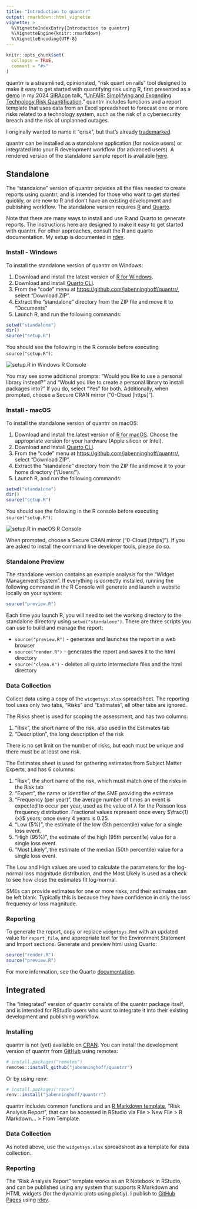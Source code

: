 ```yaml
---
title: "Introduction to quantrr"
output: rmarkdown::html_vignette
vignette: >
  %\VignetteIndexEntry{Introduction to quantrr}
  %\VignetteEngine{knitr::rmarkdown}
  %\VignetteEncoding{UTF-8}
---
```


```r
knitr::opts_chunk$set(
  collapse = TRUE,
  comment = "#>"
)
```

quantrr is a streamlined, opinionated, "risk quant on rails" tool designed to make it easy to get started with quantifying risk using R, first presented as a [demo](https://jabenninghoff.github.io/security/analysis/rq-demo.html) in my 2024 [SIRAcon](https://societyinforisk.org) talk, "[UnFAIR: Simplifying and Expanding Technology Risk Quantification](https://www.information-safety.org/2024/08/29/siracon-2024/)." quantrr includes functions and a report template that uses data from an Excel spreadsheet to forecast one or more risks related to a technology system, such as the risk of a cybersecurity breach and the risk of unplanned outages.

I originally wanted to name it "qrisk", but that's already [trademarked](https://qrisk.org).

quantrr can be installed as a standalone application (for novice users) or integrated into your R
development workflow (for advanced users). A rendered version of the standalone sample report is
available [here](../sample/).

## Standalone

The "standalone" version of quantrr provides all the files needed to create reports using quantrr,
and is intended for those who want to get started quickly, or are new to R and don't have an
existing development and publishing workflow. The standalone version requires
[R](https://www.r-project.org) and [Quarto](https://quarto.org).

Note that there are many ways to install and use R and Quarto to generate reports. The instructions
here are designed to make it easy to get started with quantrr. For other approaches, consult the R
and quarto documentation. My setup is documented in
[rdev](https://jabenninghoff.github.io/rdev/articles/rdev.html).

### Install - Windows

To install the standalone version of quantrr on Windows:

1. Download and install the latest version of
   [R for Windows](https://cloud.r-project.org/bin/windows/base/release.html).
1. Download and install [Quarto CLI](https://quarto.org/docs/get-started/).
1. From the "code" menu at <https://github.com/jabenninghoff/quantrr/>, select "Download ZIP".
1. Extract the "standalone" directory from the ZIP file and move it to "Documents"
1. Launch R, and run the following commands:

``` r
setwd("standalone")
dir()
source("setup.R")
```

You should see the following in the R console before executing `source("setup.R")`:

![](windows-console.png "setup.R in Windows R Console")

You may see some additional prompts: "Would you like to use a personal library instead?" and "Would
you like to create a personal library <PATH> to install packages into?" If you do, select "Yes" for
both. Additionally, when prompted, choose a Secure CRAN mirror ("0-Cloud [https]").

### Install - macOS

To install the standalone version of quantrr on macOS:

1. Download and install the latest version of
   [R for macOS](https://cloud.r-project.org/bin/macosx/). Choose the appropriate version for your
   hardware (Apple silicon or Intel).
1. Download and install [Quarto CLI](https://quarto.org/docs/get-started/).
1. From the "code" menu at <https://github.com/jabenninghoff/quantrr/>, select "Download ZIP".
1. Extract the "standalone" directory from the ZIP file and move it to your home directory
   ("/Users/<username>").
1. Launch R, and run the following commands:

``` r
setwd("standalone")
dir()
source("setup.R")
```

You should see the following in the R console before executing `source("setup.R")`:

![](macos-console.png "setup.R in macOS R Console")

When prompted, choose a Secure CRAN mirror ("0-Cloud [https]"). If you are asked to install the
command line developer tools, please do so.

### Standalone Preview

The standalone version contains an example analysis for the "Widget Management System". If
everything is correctly installed, running the following command in the R Console will generate and
launch a website locally on your system:

``` r
source("preview.R")
```

Each time you launch R, you will need to set the working directory to the standalone directory
using `setwd("standalone")`. There are three scripts you can use to build and manage the report:

- `source("preview.R")` - generates and launches the report in a web browser
- `source("render.R")` - generates the report and saves it to the html directory
- `source("clean.R")` - deletes all quarto intermediate files and the html directory

### Data Collection

Collect data using a copy of the `widgetsys.xlsx` spreadsheet. The reporting tool uses only two
tabs, "Risks" and "Estimates", all other tabs are ignored.

The Risks sheet is used for scoping the assessment, and has two columns:

1. "Risk", the short name of the risk, also used in the Estimates tab
2. "Description", the long description of the risk

There is no set limit on the number of risks, but each must be unique and there must be at least one
risk.

The Estimates sheet is used for gathering estimates from Subject Matter Experts, and has 6 columns:

1. "Risk", the short name of the risk, which must match one of the risks in the Risk tab
2. "Expert", the name or identifier of the SME providing the estimate
3. "Frequency (per year)", the average number of times an event is expected to occur per year, used
   as the value of $\lambda$ for the Poisson loss frequency distribution. Fractional values
   represent once every $\frac{1}{x}$ years; once every 4 years is 0.25.
4. "Low (5%)", the estimate of the low (5th percentile) value for a single loss event.
5. "High (95%)", the estimate of the high (95th percentile) value for a single loss event.
6. "Most Likely", the estimate of the median (50th percentile) value for a single loss event.

The Low and High values are used to calculate the parameters for the log-normal loss magnitude
distribution, and the Most Likely is used as a check to see how close the estimates fit log-normal.

SMEs can provide estimates for one or more risks, and their estimates can be left blank. Typically
this is because they have confidence in only the loss frequency *or* loss magnitude.

### Reporting

To generate the report, copy or replace `widgetsys.Rmd` with an updated value for `report_file`, and
appropriate text for the Environment Statement and Import sections. Generate and preview html using
Quarto:

``` r
source("render.R")
source("preview.R")
```

For more information, see the Quarto [documentation](https://quarto.org).

## Integrated

The "integrated" version of quantrr consists of the quantrr package itself, and is intended for
RStudio users who want to integrate it into their existing development and publishing workflow.

### Installing

quantrr is not (yet) available on [CRAN](https://cran.r-project.org). You can install the
development version of quantrr from [GitHub](https://github.com/) using remotes:

``` r
# install.packages("remotes")
remotes::install_github("jabenninghoff/quantrr")
```

Or by using renv:

``` r
# install.packages("renv")
renv::install("jabenninghoff/quantrr")
```

quantrr includes common functions and an
[R Markdown template](https://rstudio.github.io/rstudio-extensions/rmarkdown_templates.html),
"Risk Analysis Report", that can be accessed in RStudio via File > New File > R Markdown... >
From Template.

### Data Collection

As noted above, use the `widgetsys.xlsx` spreadsheet as a template for data collection.

### Reporting

The "Risk Analysis Report" template works as an R Notebook in RStudio, and can be published using
any system that supports R Markdown and HTML widgets (for the dynamic plots using plotly). I publish
to [GitHub Pages](https://pages.github.com) using [rdev](https://jabenninghoff.github.io/rdev/).
